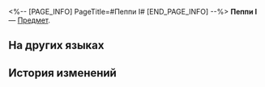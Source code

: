 <%-- [PAGE_INFO]
PageTitle=#Пеппи I#
[END_PAGE_INFO] --%>
{{Предмет Инфобокс
|id          = 252313
|Изображение = Предмет Пеппи I.png
|Тип         = 
|Инвентарь   = 
|Редкость    = 5
|Эффект      = 
|Описание    = Соберите набор карточек воспоминаний, чтобы получить усиление.
}}
{{Описание|Ваши воспоминания об Освоении могут стать источником вдохновения для игры.}}
'''Пеппи I''' — [[Предмет]].

==На других языках==
{{На других языках
|en   = Peppy (I)
|zhs  = 佩佩-Ⅰ
|zht  = 佩佩-Ⅰ
|ja   = ペペ-I
|ko   = 페피-Ⅰ
|es   = Peppy&nbsp;I
|fr   = Peppy (I)
|ru   = Пеппи I
|th   = Peppy I
|vi   = Peppy-I
|de   = Peppy (I)
|id   = Peppy I
|pt   = Peppy (I)
}}

==История изменений==
{{История изменений|3.5}}